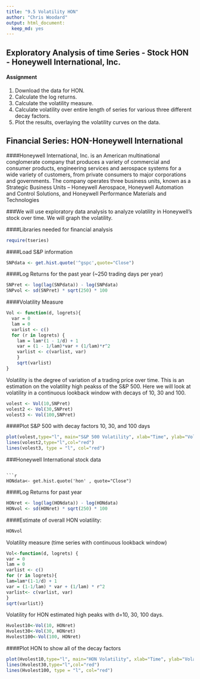 ```yaml
---
title: "9.5 Volatility HON"
author: "Chris Woodard"
output: html_document:
  keep_md: yes
---
```


## Exploratory Analysis of time Series - Stock HON  - Honeywell International, Inc. 

#### Assignment
1.  Download the data for HON.
2.  Calculate the log returns.
3.  Calculate the volatility measure.
4.  Calculate volatility over entire length of series for various three different decay factors.
5.  Plot the results, overlaying the volatility curves on the data.

## Financial Series:  HON-Honeywell International

####Honeywell International, Inc. is an American multinational conglomerate company that produces a variety of commercial and consumer products, engineering services and aerospace systems for a wide variety of customers, from private consumers to major corporations and governments. The company operates three business units, known as a Strategic Business Units – Honeywell Aerospace, Honeywell Automation and Control Solutions, and Honeywell Performance Materials and Technologies

###We will use exploratory data analysis to analyze volatility in Honeywell's stock over time.  We will graph the volatility.


####Libraries needed for financial analysis
```r
require(tseries)
```

####Load S&P information
```r
SNPdata <- get.hist.quote('^gspc',quote="Close")
```

####Log Returns for the past year (~250 trading days per year)
```r
SNPret <- log(lag(SNPdata)) - log(SNPdata)
SNPvol <- sd(SNPret) * sqrt(250) * 100
```

####Volatility Measure
```r
Vol <- function(d, logrets){
  var = 0
  lam = 0
  varlist <- c()
  for (r in logrets) {
    lam = lam*(1 - 1/d) + 1
    var = (1 - 1/lam)*var + (1/lam)*r^2
    varlist <- c(varlist, var)
    }
    sqrt(varlist)
}
```

Volatility is the degree of variation of a trading price over time.  This is an estimation on the volatility high peakss of the S&P 500.  Here we will look at volatility in a continuous lookback window with decays of 10, 30 and 100.

```r
volest <- Vol(10,SNPret)
volest2 <- Vol(30,SNPret)
volest3 <- Vol(100,SNPret)
```


####Plot S&P 500 with decay factors 10, 30, and 100 days

```r
plot(volest,type="l", main="S&P 500 Volatility", xlab="Time", ylab="Volatility")
lines(volest2,type="l",col="red")
lines(volest3, type = "l", col="red")
```

###Honeywell International stock data
```

```r
HONdata<- get.hist.quote('hon' , quote="Close")
```

####Log Returns for past year
```r
HONret <- log(lag(HONdata)) - log(HONdata)
HONvol <- sd(HONret) * sqrt(250) * 100
```

####Estimate of overall HON volatility:
```r
HONvol
```


Volatility measure (time series with continuous lookback window)
```r
Vol<-function(d, logrets) {
var = 0
lam = 0
varlist <- c()
for (r in logrets){
lam=lam*(1-1/d) + 1
var = (1-1/lam) * var + (1/lam) * r^2
varlist<- c(varlist, var)
}
sqrt(varlist)}
```

Volatility for HON estimated high peaks with d=10, 30, 100 days.

```r
Hvolest10<-Vol(10, HONret)
Hvolest30<-Vol(30, HONret)
Hvolest100<-Vol(100, HONret)
```

####Plot HON to show all of the decay factors

```r
plot(Hvolest10,type="l", main="HON Volatility", xlab="Time", ylab="Volatility")
lines(Hvolest30,type="l",col="red")
lines(Hvolest100, type = "l", col="red")
```
